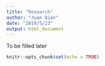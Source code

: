```yaml
---
title: "Research"
author: "Juan Qian"
date: "2019/5/23"
output: html_document
---
```

To be filled later
```r
knitr::opts_chunk$set(echo = TRUE)
```


